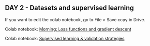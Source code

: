 ## DAY 2 - Datasets and supervised learning {.unnumbered}

If you want to edit the colab notebook, go to File > Save copy in Drive.

Colab notebook: [Morning: Loss functions and gradient descent](https://colab.research.google.com/drive/1yJJxjut1lJTBJ_AZJoLYz2MZgEHTQTZL?usp=sharing)

Colab notebook: [Supervised learning & validation strategies](https://colab.research.google.com/drive/1Ayi3n8n6eRFpzNsUVTrnQj2U1UTj6CNK?usp=sharing)
